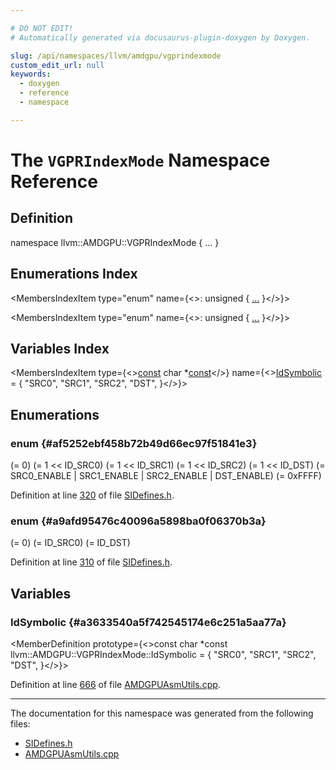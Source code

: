 ```yaml
---

# DO NOT EDIT!
# Automatically generated via docusaurus-plugin-doxygen by Doxygen.

slug: /api/namespaces/llvm/amdgpu/vgprindexmode
custom_edit_url: null
keywords:
  - doxygen
  - reference
  - namespace

---
```





# The `VGPRIndexMode` Namespace Reference

<DoxygenPage pluginConfig={pluginConfig}>



## Definition

<CodeBlock>namespace llvm::AMDGPU::VGPRIndexMode &#123; ... &#125;</CodeBlock>

## Enumerations Index

<MembersIndex>

<MembersIndexItem
  type="enum"
  name={<>: unsigned &#123; <a href="#af5252ebf458b72b49d66ec97f51841e3">...</a> &#125;</>}>
</MembersIndexItem>

<MembersIndexItem
  type="enum"
  name={<>: unsigned &#123; <a href="#a9afd95476c40096a5898ba0f06370b3a">...</a> &#125;</>}>
</MembersIndexItem>

</MembersIndex>

## Variables Index

<MembersIndex>

<MembersIndexItem
  type={<><a href="/docs/api/files/lib/lib/target/lib/target/aarch64/aarch64promoteconstant-cpp/#a90f8350fecae261c25be85d38b451bff">const</a> char &#42;<a href="/docs/api/files/lib/lib/target/lib/target/aarch64/aarch64promoteconstant-cpp/#a90f8350fecae261c25be85d38b451bff">const</a></>}
  name={<><a href="#a3633540a5f742545174e6c251a5aa77a">IdSymbolic</a> = &#123;
  &quot;SRC0&quot;,
  &quot;SRC1&quot;,
  &quot;SRC2&quot;,
  &quot;DST&quot;,
&#125;</>}>
</MembersIndexItem>

</MembersIndex>


<SectionDefinition>

## Enumerations

### enum  {#af5252ebf458b72b49d66ec97f51841e3}

<MemberDefinition
  prototype="enum llvm::AMDGPU::VGPRIndexMode::EncBits : unsigned">

<EnumerationList title="Enumeration values">

<Link id="af5252ebf458b72b49d66ec97f51841e3a11888c04a6eafe3c6e1bd5c1267f92aa" />
<EnumerationListItem name="OFF">
 (= 0)
</EnumerationListItem>

<Link id="af5252ebf458b72b49d66ec97f51841e3a064e9e9900217c959cd4bec112627012" />
<EnumerationListItem name="SRC0_ENABLE">
 (= 1 &lt;&lt; ID&#95;SRC0)
</EnumerationListItem>

<Link id="af5252ebf458b72b49d66ec97f51841e3a2c817b1bc3c82db4a5a4da59d6c46166" />
<EnumerationListItem name="SRC1_ENABLE">
 (= 1 &lt;&lt; ID&#95;SRC1)
</EnumerationListItem>

<Link id="af5252ebf458b72b49d66ec97f51841e3a28ed8b99cc4a42fdf2118a6c56370ed7" />
<EnumerationListItem name="SRC2_ENABLE">
 (= 1 &lt;&lt; ID&#95;SRC2)
</EnumerationListItem>

<Link id="af5252ebf458b72b49d66ec97f51841e3adf241b71cde6b36cee10241a2e89fda3" />
<EnumerationListItem name="DST_ENABLE">
 (= 1 &lt;&lt; ID&#95;DST)
</EnumerationListItem>

<Link id="af5252ebf458b72b49d66ec97f51841e3a6e7bf5dc7392f0c436832b8f4925edca" />
<EnumerationListItem name="ENABLE_MASK">
 (= SRC0&#95;ENABLE | SRC1&#95;ENABLE | SRC2&#95;ENABLE | DST&#95;ENABLE)
</EnumerationListItem>

<Link id="af5252ebf458b72b49d66ec97f51841e3a281986d81382b7cb4d8b26022b439d54" />
<EnumerationListItem name="UNDEF">
 (= 0xFFFF)
</EnumerationListItem>

</EnumerationList>

Definition at line <a href="/docs/api/files/lib/lib/target/lib/target/amdgpu/sidefines-h/#l00320">320</a> of file <a href="/docs/api/files/lib/lib/target/lib/target/amdgpu/sidefines-h">SIDefines.h</a>.
</MemberDefinition>

### enum  {#a9afd95476c40096a5898ba0f06370b3a}

<MemberDefinition
  prototype="enum llvm::AMDGPU::VGPRIndexMode::Id : unsigned">

<EnumerationList title="Enumeration values">

<Link id="a9afd95476c40096a5898ba0f06370b3aab08c37eb0230d24d838f80a7702bd174" />
<EnumerationListItem name="ID_SRC0">
 (= 0)
</EnumerationListItem>

<Link id="a9afd95476c40096a5898ba0f06370b3aa3a427c2cfe11fb3c9c5ecf724d8fdfba" />
<EnumerationListItem name="ID_SRC1">

</EnumerationListItem>

<Link id="a9afd95476c40096a5898ba0f06370b3aaf579a869dd947df8162726874ef4f920" />
<EnumerationListItem name="ID_SRC2">

</EnumerationListItem>

<Link id="a9afd95476c40096a5898ba0f06370b3aa39b4c604ae3c3c92137e9edbc4f4a149" />
<EnumerationListItem name="ID_DST">

</EnumerationListItem>

<Link id="a9afd95476c40096a5898ba0f06370b3aac95e69cbecdf2384529d8d832b09a9fd" />
<EnumerationListItem name="ID_MIN">
 (= ID&#95;SRC0)
</EnumerationListItem>

<Link id="a9afd95476c40096a5898ba0f06370b3aa7f78de6c8b0734050d847d1cb4c68298" />
<EnumerationListItem name="ID_MAX">
 (= ID&#95;DST)
</EnumerationListItem>

</EnumerationList>

Definition at line <a href="/docs/api/files/lib/lib/target/lib/target/amdgpu/sidefines-h/#l00310">310</a> of file <a href="/docs/api/files/lib/lib/target/lib/target/amdgpu/sidefines-h">SIDefines.h</a>.
</MemberDefinition>

</SectionDefinition>

<SectionDefinition>

## Variables

### IdSymbolic {#a3633540a5f742545174e6c251a5aa77a}

<MemberDefinition
  prototype={<>const char &#42;const llvm::AMDGPU::VGPRIndexMode::IdSymbolic = &#123;
  &quot;SRC0&quot;,
  &quot;SRC1&quot;,
  &quot;SRC2&quot;,
  &quot;DST&quot;,
&#125;</>}>

Definition at line <a href="/docs/api/files/lib/lib/target/lib/target/amdgpu/lib/target/amdgpu/utils/amdgpuasmutils-cpp/#l00666">666</a> of file <a href="/docs/api/files/lib/lib/target/lib/target/amdgpu/lib/target/amdgpu/utils/amdgpuasmutils-cpp">AMDGPUAsmUtils.cpp</a>.
</MemberDefinition>

</SectionDefinition>

<hr/>

The documentation for this namespace was generated from the following files:

<ul>
<li><a href="/docs/api/files/lib/lib/target/lib/target/amdgpu/sidefines-h">SIDefines.h</a></li>
<li><a href="/docs/api/files/lib/lib/target/lib/target/amdgpu/lib/target/amdgpu/utils/amdgpuasmutils-cpp">AMDGPUAsmUtils.cpp</a></li>
</ul>

</DoxygenPage>
